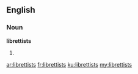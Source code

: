 ==English==

===Noun===
'''librettists'''

# {{plural of|librettist}}

[[ar:librettists]]
[[fr:librettists]]
[[ku:librettists]]
[[my:librettists]]